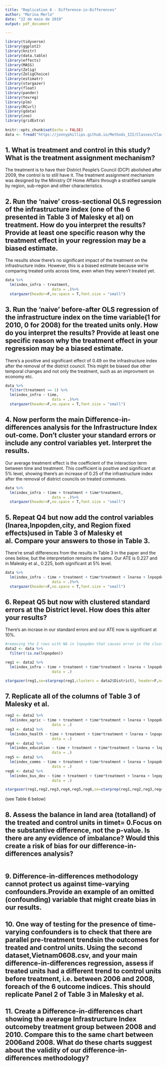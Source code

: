 ```yaml
---
title: "Replication 6 - Difference-in-Differences"
author: "Marina Merlo"
date: "22 de maio de 2019"
output: pdf_document

---
```


```r
library(tidyverse)
library(ggplot2)
library(knitr)
library(data.table)
library(effects)
library(MASS)
library(Zelig)
library(ZeligChoice)
library(estimatr)
library(stargazer)
library(float)
library(pander)
library(texreg)
library(plm)
library(RCurl)
library(gdata) 
library(zoo)
library(gridExtra)
 
knitr::opts_chunk$set(echo = FALSE)
data <- fread("https://jonnyphillips.github.io/Methods_III/Classes/Class_8/Replication/Vietnam0810.csv")
```

## 1. What is treatment and control in this study? What is the treatment assignment mechanism?

The treatment is to have their District People's Council (DCP) abolished after 2009, the control is to still have it. The treatment assignment mechanism was designed by the Ministry Of Home Affairs through a stratified sample by region, sub-region and other characteristics.

## 2. Run the ‘naive’ cross-sectional OLS regression of the infrastructure index (one of the 6 presented in Table 3 of Malesky et al) on treatment.  How do you interpret the results? Provide at least one specific reason why the treatment effect in your regression may be a biased estimate.

The results show there's no significant impact of the treatment on the infrastructure index. However, this is a biased estimate because we're comparing treated units across time, even when they weren't treated yet. 

```r
data %>%
  lm(index_infra ~ treatment,
                     data = .)%>%
  stargazer(header=F,no.space = T,font.size = "small")

```

## 3. Run the ‘naive’ before-after OLS regression of the infrastructure index on the time variable(1 for 2010, 0 for 2008) for the treated units only. How do you interpret the results? Provide at least one specific reason why the treatment effect in your regression may be a biased estimate.

There's a positive and significant effect of 0.49 on the infrastructure index after the removal of the district council. This might be biased due other temporal changes and not only the treatment, such as an improvment on economy etc. 

```r
data %>%
  filter(treatment == 1) %>%
  lm(index_infra ~ time,
                     data = .)%>%
  stargazer(header=F,no.space = T,font.size = "small")

```

## 4. Now perform the main Difference-in-differences analysis for the Infrastructure Index out-come. Don’t cluster your standard errors or include any control variables yet. Interpret the results.

Our average treatment effect is the coefficient of the interaction term between time and treatment. This coefficient is positive and significant at 5% level, showing there's an increase of 0.25 of the infrastructure index after the removal of district councils on treated communes. 

```r
data %>%
  lm(index_infra ~ time + treatment + time*treatment,
                     data = .)%>%
  stargazer(header=F,no.space = T,font.size = "small")

```

## 5. Repeat Q4 but now add the control variables (lnarea,lnpopden,city, and Region fixed effects)used in Table 3 of Malesky et al. Compare your answers to those in Table 3.

There're small differences from the results in Table 3 in the paper and the ones below, but the interpretation remains the same. Our ATE is 0.227 and in Malesky et al., 0.225, both significant at 5% level. 

```r
data %>%
  lm(index_infra ~ time + treatment + time*treatment + lnarea + lnpopden + city + Region,
                     data = .)%>%
  stargazer(header=F,no.space = T,font.size = "small")

```

## 6. Repeat Q5 but now with clustered standard errors at the District level. How does this alter your results?

There's an incrase in our standard errors and our ATE now is significant at 10%. 

```r

#removing the 3 rows with NA in lnpopden that causes error in the clustered SEs estimation in stargazer
data2 <- data %>%
  filter(!is.na(lnpopden))

reg1 <- data2 %>%
  lm(index_infra ~ time + treatment + time*treatment + lnarea + lnpopden + city + Region,
                     data = .)

stargazer(reg1,se=starprep(reg1,clusters = data2$District), header=F,no.space = T,font.size = "small")

```

## 7. Replicate all of the columns of Table 3 of Malesky et al.

```r

reg2 <- data2 %>%
  lm(index_agric ~ time + treatment + time*treatment + lnarea + lnpopden + city + Region,
                     data = .)
reg3 <- data2 %>%
  lm(index_health ~ time + treatment + time*treatment + lnarea + lnpopden + city + Region,
                     data = .)
reg4 <- data2 %>%
  lm(index_education ~ time + treatment + time*treatment + lnarea + lnpopden + city + Region,
                     data = .)
reg5 <- data2 %>%
  lm(index_comms ~ time + treatment + time*treatment + lnarea + lnpopden + city + Region,
                     data = .)
reg6 <- data2 %>%
  lm(index_bus_dev ~ time + treatment + time*treatment + lnarea + lnpopden + city + Region,
                     data = .)

stargazer(reg1,reg2,reg3,reg4,reg5,reg6,se=starprep(reg1,reg2,reg3,reg4,reg5,reg6,clusters = data2$District), header=F,no.space = T,column.sep.width = "2pt",font.size = "scriptsize")

```

(see Table 6 below)

## 8. Assess the balance in land area (totalland) of the treated and control units in timet= 0.Focus on the substantive difference, not the p-value. Is there are any evidence of imbalance? Would this create a risk of bias for our difference-in-differences analysis?

```r


```

## 9. Difference-in-differences methodology cannot protect us against time-varying confounders.Provide an example of an omitted (confounding) variable that might create bias in our results.

## 10. One way of testing for the presence of time-varying confounders is to check that there are parallel pre-treatment trendsin the outcomes for treated and control units. Using the second dataset,Vietnam0608.csv, and your main difference-in-differences regression, assess if treated units had a different trend to control units before treatment, i.e. between 2006 and 2008, foreach of the 6 outcome indices. This should replicate Panel 2 of Table 3 in Malesky et al.

## 11. Create a Difference-in-differences chart showing the average Infrastructure Index outcomeby treatment group between 2008 and 2010. Compare this to the same chart between 2006and 2008.  What do these charts suggest about the validity of our difference-in-differences methodology?